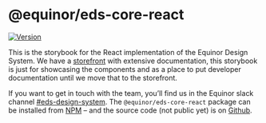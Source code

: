 
<Meta title="Components/Introduction" />

# @equinor/eds-core-react

[![Version](https://img.shields.io/npm/v/@equinor/eds-core-react)](https://www.npmjs.com/package/@equinor/eds-core-react)

<Typography variant="ingress">
  This is the storybook for the React implementation of the Equinor Design
  System. We have a <a href="https://eds.equinor.com/">storefront</a> with
  extensive documentation, this storybook is just for showcasing the components
  and as a place to put developer documentation until we move that to the
  storefront.
</Typography>

If you want to get in touch with the team, you’ll find us in the Equinor slack channel [#eds-design-system](https://equinor.slack.com/archives/CJT20H1B9). The `@equinor/eds-core-react` package can be installed from [NPM](https://equinor.slack.com/archives/CJT20H1B9) – and the source code (not public yet) is on [Github](https://github.com/equinor/design-system).
